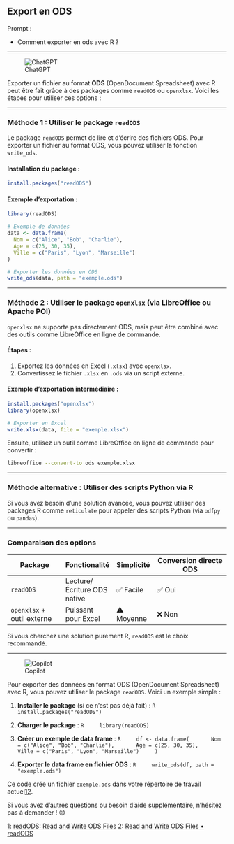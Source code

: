 ## Export en ODS

::: {.callout-note appearance="simple"}
Prompt : 

* Comment exporter en ods avec R ?


:::

----

![ChatGPT](../img/ChatGPT.PNG)

Exporter un fichier au format **ODS** (OpenDocument Spreadsheet) avec R peut être fait grâce à des packages comme `readODS` ou `openxlsx`. Voici les étapes pour utiliser ces options :

---

### **Méthode 1 : Utiliser le package `readODS`**
Le package `readODS` permet de lire et d'écrire des fichiers ODS. Pour exporter un fichier au format ODS, vous pouvez utiliser la fonction `write_ods`.

#### **Installation du package :**
```R
install.packages("readODS")
```

#### **Exemple d'exportation :**
```R
library(readODS)

# Exemple de données
data <- data.frame(
  Nom = c("Alice", "Bob", "Charlie"),
  Age = c(25, 30, 35),
  Ville = c("Paris", "Lyon", "Marseille")
)

# Exporter les données en ODS
write_ods(data, path = "exemple.ods")
```

---

### **Méthode 2 : Utiliser le package `openxlsx` (via LibreOffice ou Apache POI)**
`openxlsx` ne supporte pas directement ODS, mais peut être combiné avec des outils comme LibreOffice en ligne de commande.

#### **Étapes :**
1. Exportez les données en Excel (`.xlsx`) avec `openxlsx`.
2. Convertissez le fichier `.xlsx` en `.ods` via un script externe.

#### **Exemple d'exportation intermédiaire :**
```R
install.packages("openxlsx")
library(openxlsx)

# Exporter en Excel
write.xlsx(data, file = "exemple.xlsx")
```

Ensuite, utilisez un outil comme LibreOffice en ligne de commande pour convertir :
```bash
libreoffice --convert-to ods exemple.xlsx
```

---

### **Méthode alternative : Utiliser des scripts Python via R**
Si vous avez besoin d'une solution avancée, vous pouvez utiliser des packages R comme `reticulate` pour appeler des scripts Python (via `odfpy` ou `pandas`).

---

### Comparaison des options
| Package          | Fonctionalité | Simplicité | Conversion directe ODS |
|-------------------|---------------|------------|-------------------------|
| `readODS`        | Lecture/Écriture ODS native | ✅ Facile  | ✅ Oui                 |
| `openxlsx` + outil externe | Puissant pour Excel | ⚠ Moyenne | ❌ Non                 |

Si vous cherchez une solution purement R, `readODS` est le choix recommandé.

----

![Copilot](../img/copilot.PNG)

Pour exporter des données en format ODS (OpenDocument Spreadsheet) avec R, vous pouvez utiliser le package `readODS`. Voici un exemple simple :

1. **Installer le package** (si ce n'est pas déjà fait) :
    ```R
    install.packages("readODS")
    ```

2. **Charger le package** :
    ```R
    library(readODS)
    ```

3. **Créer un exemple de data frame** :
    ```R
    df <- data.frame(
      Nom = c("Alice", "Bob", "Charlie"),
      Age = c(25, 30, 35),
      Ville = c("Paris", "Lyon", "Marseille")
    )
    ```

4. **Exporter le data frame en fichier ODS** :
    ```R
    write_ods(df, path = "exemple.ods")
    ```

Ce code crée un fichier `exemple.ods` dans votre répertoire de travail actuel[1](https://cran.r-project.org/web/packages/readODS/readODS.pdf)[2](https://docs.ropensci.org/readODS/).

Si vous avez d'autres questions ou besoin d'aide supplémentaire, n'hésitez pas à demander ! 😊

[1](https://cran.r-project.org/web/packages/readODS/readODS.pdf): [readODS: Read and Write ODS Files](https://cran.r-project.org/web/packages/readODS/readODS.pdf)
[2](https://docs.ropensci.org/readODS/): [Read and Write ODS Files • readODS](https://docs.ropensci.org/readODS/)